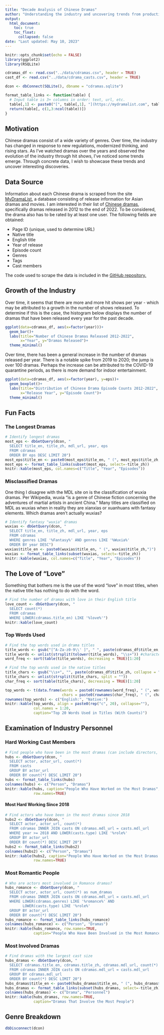 ```yaml
---
title: "Decade Analysis of Chinese Dramas"
author: "Understanding the industry and uncovering trends from productions released 2012-2022"
output: 
  html_document:
    toc: true
    toc_float:
      collapsed: false
date: "Last updated: May 10, 2023"
---
```


```r
knitr::opts_chunk$set(echo = FALSE)
library(ggplot2)
library(RSQLite)
```

```r
cdramas_df <- read.csv("../data/cdramas.csv", header = TRUE)
cast_df <- read.csv("../data/cdrama_casts.csv", header = TRUE)

dcon <- dbConnect(SQLite(), dbname = "cdramas.sqlite")
```

```r
format_table_links <- function(table) {
  # Input table is 3+ columns in order: text, url, etc.
  table[,1] <- paste0("[", table[,1], "](https://mydramalist.com", table[,2], "){target='_blank'}")
  return(table[, c(1,3:ncol(table))])
}
```

## Motivation

Chinese dramas consist of a wide variety of genres. Over time, the industry has changed in response to new regulations, modernized thinking, and rising stars. As I've watched dramas over the years and observed the evolution of the industry through hit shows, I've noticed some trends emerge. Through concrete data, I wish to showcase these trends and uncover interesting discoveries.

## Data Source

Information about each Chinese drama is scraped from the site [MyDramaList](https://mydramalist.com/), a database consisting of release information for Asian dramas and movies. I am interested in their list of [Chinese dramas](https://mydramalist.com/search?adv=titles&ty=68&co=2&st=3&so=top), specifically dramas released in 2012 to the end of 2022. To be considered, the drama also has to be rated by at least one user. The following fields are obtained:

* Page ID (unique, used to determine URL)
* Native title
* English title
* Year of release
* Episode count
* Genres
* Tags
* Cast members

The code used to scrape the data is included in the [GitHub repository.](https://github.com/kary5678/cdramas)

## Growth of the Industry

Over time, it seems that there are more and more hit shows per year - which may be attributed to a growth in the number of shows released. To determine if this is the case, the histogram below displays the number of dramas that have been released every year for the past decade.

```r
ggplot(data=cdramas_df, aes(x=factor(year)))+
  geom_bar()+
  labs(title="Number of Chinese Dramas Released 2012-2022",
       x="Year", y="Dramas Released")+
  theme_minimal()
```

Over time, there has been a general increase in the number of dramas released per year. There is a notable spike from 2019 to 2020; the jump is over 100 dramas. Perhaps the increase can be attributed to the COVID-19 quarantine periods, as there is more demand for indoor entertainment.


```r
ggplot(data=cdramas_df, aes(x=factor(year), y=eps))+
  geom_boxplot()+
  labs(title="Distribution of Chinese Drama Episode Counts 2012-2022",
       x="Release Year", y="Episode Count")+
  theme_minimal()
```

## Fun Facts

### The Longest Dramas

```r
# Identify longest dramas
most_eps <- dbGetQuery(dcon, "
  SELECT title_en, title_zh, mdl_url, year, eps
  FROM cdramas
  ORDER BY eps DESC LIMIT 20")
most_eps$title_en <- paste0(most_eps$title_en, " (", most_eps$title_zh,")")
most_eps <- format_table_links(subset(most_eps, select=-title_zh))
knitr::kable(most_eps, col.names=c("Title", "Year", "Episodes"))
```

### Misclassified Dramas

One thing I disagree with the MDL site on is the classification of wuxia dramas. Per Wikipedia, wuxia "is a genre of Chinese fiction concerning the adventures of martial artists in ancient China." Many titles are classified on MDL as wuxias when in reality they are xianxias or xuanhuans with fantasy elements. Which dramas aren't actually wuxias?

```r
# Identify fantasy "wuxia" dramas
wuxias <- dbGetQuery(dcon, "
  SELECT title_en, title_zh, mdl_url, year, eps
  FROM cdramas
  WHERE genres LIKE '%Fantasy%' AND genres LIKE '%Wuxia%'
  ORDER BY year DESC")
wuxias$title_en <- paste0(wuxias$title_en, " (", wuxias$title_zh,")")
wuxias <- format_table_links(subset(wuxias, select=-title_zh))
knitr::kable(wuxias, col.names=c("Title", "Year", "Episodes"))
```

## The Love of "Love"

Something that bothers me is the use of the word "love" in most titles, when the native title has nothing to do with the word.

```r
# Find the number of dramas with love in their English title
love_count <- dbGetQuery(dcon, "
  SELECT count(*)
  FROM cdramas
  WHERE LOWER(cdramas.title_en) LIKE '%love%'")
knitr::kable(love_count)
```

### Top Words Used

```r
# Find the top words used in drama titles
title_words <- gsub("[^A-Za-z0-9\\' ]", " ", paste(cdramas_df$title_en, collapse=" ")) #single string
title_words <- unlist(strsplit(tolower(title_words), "\\s+")) #character vector of all words
word_freq <- sort(table(title_words), decreasing = TRUE)[1:20]

# Find the top words used in the native titles
title_chars <- gsub("\\s+", "", paste(cdramas_df$title_zh, collapse = ""))
title_chars <- unlist(strsplit(title_chars, split = ""))
char_freq <- sort(table(title_chars), decreasing = TRUE)[1:20]

top_words <- t(data.frame(words = paste0(rownames(word_freq), " (", word_freq, ")"),
                          chars = paste0(rownames(char_freq), " (", char_freq, ")")))
rownames(top_words) <- c("English:", "Native:")
knitr::kable(top_words, align = paste0(rep("c", 20), collapse=""),
             col.names = 1:20,
             caption="Top 20 Words Used in Titles (With Counts)")
```


## Examination of Industry Personnel

### Hard Working Cast Members

```r
# Find people who have been in the most dramas (can include directors, etc.)
hubs <- dbGetQuery(dcon, "
  SELECT actor, actor_url, count(*)
  FROM casts
  GROUP BY actor_url
  ORDER BY count(*) DESC LIMIT 20")
hubs <- format_table_links(hubs)
colnames(hubs) <- c("Person", "Dramas")
knitr::kable(hubs, caption="People Who Have Worked on the Most Dramas",
             row.names=TRUE)
```

#### Most Hard Working Since 2018

```r
# Find actors who have been in the most dramas since 2018
hubs2 <- dbGetQuery(dcon, "
  SELECT actor, actor_url, count(*)
  FROM cdramas INNER JOIN casts ON cdramas.mdl_url = casts.mdl_url
  WHERE year >= 2018 AND LOWER(casts.type) LIKE '%role%'
  GROUP BY actor_url
  ORDER BY count(*) DESC LIMIT 20")
hubs2 <- format_table_links(hubs2)
colnames(hubs2) <- c("Person", "Dramas")
knitr::kable(hubs2, caption="People Who Have Worked on the Most Dramas Since 2018",
             row.names=TRUE)
```

### Most Romantic People

```r
# Who are actors most involved in Romance dramas?
hubs_romance <- dbGetQuery(dcon, "
  SELECT actor, actor_url, count(*) as num_dramas
  FROM cdramas INNER JOIN casts ON cdramas.mdl_url = casts.mdl_url
  WHERE LOWER(cdramas.genres) LIKE '%romance%' AND 
        LOWER(casts.type) LIKE '%role%'
  GROUP BY actor_url
  ORDER BY count(*) DESC LIMIT 20")
hubs_romance <- format_table_links(hubs_romance)
colnames(hubs_romance) <- c("Person", "Dramas")
knitr::kable(hubs_romance, row.names=TRUE,
             caption="People Who Have Been Involved in the Most Romance Dramas")
```

### Most Involved Dramas

```r
# Find dramas with the largest cast size
hubs_dramas <- dbGetQuery(dcon, "
  SELECT cdramas.title_en, cdramas.title_zh, cdramas.mdl_url, count(*)
  FROM cdramas INNER JOIN casts ON cdramas.mdl_url = casts.mdl_url
  GROUP BY cdramas.mdl_url 
  ORDER BY count(*) DESC LIMIT 20")
hubs_dramas$title_en <- paste0(hubs_dramas$title_en, " (", hubs_dramas$title_zh,")")
hubs_dramas <- format_table_links(subset(hubs_dramas, select=-title_zh))
colnames(hubs_dramas) <- c("Drama", "Personnel")
knitr::kable(hubs_dramas, row.names=TRUE,
             caption="Dramas That Involve the Most People")
```

## Genre Breakdown

```r
dbDisconnect(dcon)
```
